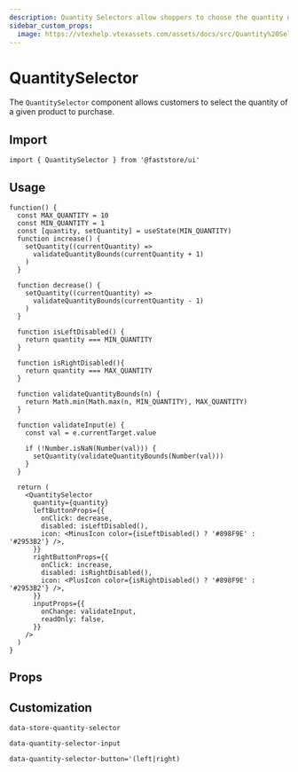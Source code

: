 ```yaml
---
description: Quantity Selectors allow shoppers to choose the quantity of a product to buy.
sidebar_custom_props: 
  image: https://vtexhelp.vtexassets.com/assets/docs/src/Quantity%20Selector___6b3886945c4028b5a37e6f4de3baab71.png
---
```



# QuantitySelector

The `QuantitySelector` component allows customers to select the quantity of a given product to purchase.

## Import

```tsx
import { QuantitySelector } from '@faststore/ui'
```

## Usage

```tsx live
function() {
  const MAX_QUANTITY = 10
  const MIN_QUANTITY = 1
  const [quantity, setQuantity] = useState(MIN_QUANTITY)
  function increase() {
    setQuantity((currentQuantity) =>
      validateQuantityBounds(currentQuantity + 1)
    )
  }

  function decrease() {
    setQuantity((currentQuantity) =>
      validateQuantityBounds(currentQuantity - 1)
    )
  }

  function isLeftDisabled() {
    return quantity === MIN_QUANTITY
  }

  function isRightDisabled(){
    return quantity === MAX_QUANTITY
  }

  function validateQuantityBounds(n) {
    return Math.min(Math.max(n, MIN_QUANTITY), MAX_QUANTITY)
  }

  function validateInput(e) {
    const val = e.currentTarget.value

    if (!Number.isNaN(Number(val))) {
      setQuantity(validateQuantityBounds(Number(val)))
    }
  }

  return (
    <QuantitySelector
      quantity={quantity}
      leftButtonProps={{
        onClick: decrease,
        disabled: isLeftDisabled(),
        icon: <MinusIcon color={isLeftDisabled() ? '#898F9E' : '#2953B2'} />,
      }}
      rightButtonProps={{
        onClick: increase,
        disabled: isRightDisabled(),
        icon: <PlusIcon color={isRightDisabled() ? '#898F9E' : '#2953B2'} />,
      }}
      inputProps={{
        onChange: validateInput,
        readOnly: false,
      }}
    />
  )
}
```

## Props

<PropsSection name="QuantitySelector" />

## Customization

`data-store-quantity-selector`

`data-quantity-selector-input`

`data-quantity-selector-button='(left|right)`
